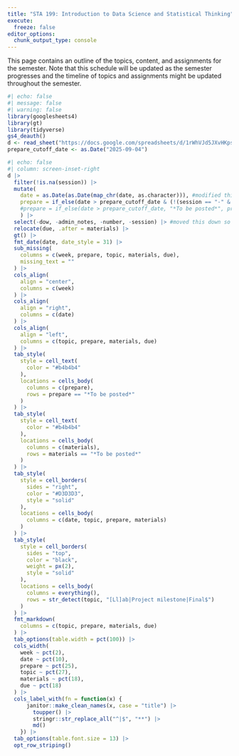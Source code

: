 ```yaml
---
title: "STA 199: Introduction to Data Science and Statistical Thinking"
execute: 
  freeze: false
editor_options: 
  chunk_output_type: console
---
```


This page contains an outline of the topics, content, and assignments for the semester. Note that this schedule will be updated as the semester progresses and the timeline of topics and assignments might be updated throughout the semester.

```r
#| echo: false
#| message: false
#| warning: false
library(googlesheets4)
library(gt)
library(tidyverse)
gs4_deauth()
d <- read_sheet("https://docs.google.com/spreadsheets/d/1rWhVJd5JXvHKpsUkXz8I4dRr1E6_u8__GgTS-Ir0sq8/edit?gid=675503730#gid=675503730", sheet = "Schedule")
prepare_cutoff_date <- as.Date("2025-09-04")
```

```r
#| echo: false
#| column: screen-inset-right
d |>
  filter(!is.na(session)) |>
  mutate(
    date = as.Date(as.Date(map_chr(date, as.character))), #modified this as date is a list of dttm variables
    prepare = if_else(date > prepare_cutoff_date & (!(session == "-" & is.na(topic) & is.na(prepare))), "***To be posted***", prepare) #added the other & statements so that deadlines don't have "To be posted" language
    #prepare = if_else(date > prepare_cutoff_date, "*To be posted*", prepare) #added the other & statements so that deadlines don't have "To be posted" language
    ) |>
  select(-dow, -admin_notes, -number, -session) |> #moved this down so i can use session value in above mutate prepare line
  relocate(due, .after = materials) |>
  gt() |>
  fmt_date(date, date_style = 31) |>
  sub_missing(
    columns = c(week, prepare, topic, materials, due), 
    missing_text = ""
  ) |>
  cols_align(
    align = "center", 
    columns = c(week)
  ) |>
  cols_align(
    align = "right", 
    columns = c(date)
  ) |>
  cols_align(
    align = "left", 
    columns = c(topic, prepare, materials, due)
  ) |>
  tab_style(
    style = cell_text(
      color = "#b4b4b4"
    ),
    locations = cells_body(
      columns = c(prepare),
      rows = prepare == "*To be posted*"
    )
  ) |>
  tab_style(
    style = cell_text(
      color = "#b4b4b4"
    ),
    locations = cells_body(
      columns = c(materials),
      rows = materials == "*To be posted*"
    )
  ) |>
  tab_style(
    style = cell_borders(
      sides = "right",
      color = "#D3D3D3",
      style = "solid"
    ),
    locations = cells_body(
      columns = c(date, topic, prepare, materials)
    )
  ) |>
  tab_style(
    style = cell_borders(
      sides = "top",
      color = "black",
      weight = px(2),
      style = "solid"
    ),
    locations = cells_body(
      columns = everything(),
      rows = str_detect(topic, "[Ll]ab|Project milestone|Final$")
    )
  ) |>
  fmt_markdown(
    columns = c(topic, prepare, materials, due)
  ) |>
  tab_options(table.width = pct(100)) |>
  cols_width(
    week ~ pct(2),
    date ~ pct(10), 
    prepare ~ pct(25),
    topic ~ pct(27),
    materials ~ pct(18),
    due ~ pct(18)
  ) |>
  cols_label_with(fn = function(x) {
      janitor::make_clean_names(x, case = "title") |>
        toupper() |>
        stringr::str_replace_all("^|$", "**") |>
        md()
    }) |>
  tab_options(table.font.size = 13) |>
  opt_row_striping()
```
